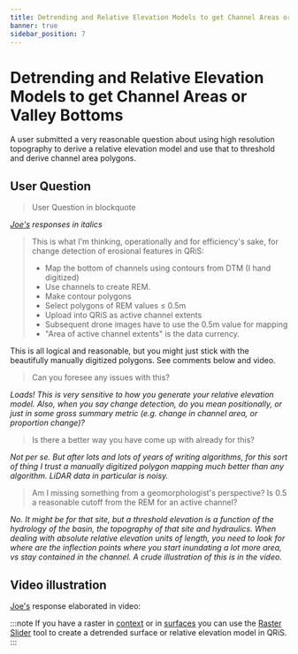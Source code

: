 ```yaml
---
title: Detrending and Relative Elevation Models to get Channel Areas or Valley Bottoms
banner: true
sidebar_position: 7
---
```

# Detrending and Relative Elevation Models to get Channel Areas or Valley Bottoms

A user submitted a very reasonable question about using high resolution topography to derive a relative elevation model and use that to threshold and derive channel area polygons.  

## User Question

> User Question in blockquote

*[Joe's](https://www.riverscapes.net/users/5826874) responses in italics*

>This is what I'm thinking, operationally and for efficiency's sake, for change detection of erosional features in QRiS:
> - Map the bottom of channels using contours from DTM (I hand digitized)
> - Use channels to create REM.
> - Make contour polygons
> - Select polygons of REM values ≤ 0.5m
> - Upload into QRiS as active channel extents
> - Subsequent drone images have to use the 0.5m value for mapping
> - "Area of active channel extents" is the data currency.

This is all logical and reasonable, but you might just stick with the beautifully manually digitized polygons. See comments below and video.

> Can you foresee any issues with this?

*Loads! This is very sensitive to how you generate your relative elevation model. Also, when you say change detection, do you mean positionally, or just in some gross summary metric (e.g. change in channel area, or proportion change)?*


> Is there a better way you have come up with already for this?

*Not per se. But after lots and lots of years of writing algorithms, for this sort of thing I trust a manually digitized polygon mapping much better than any algorithm. LiDAR data in particular is noisy.* 


> Am I missing something from a geomorphologist's perspective? Is 0.5 a reasonable cutoff from the REM for an active channel?

*No. It might be for that site, but a threshold elevation is a function of the hydrology of the basin, the topography of that site and hydraulics. When dealing with absolute relative elevation units of length, you need to look for where are the inflection points where you start inundating a lot more area, vs stay contained in the channel. A crude illustration of this is in the video.*

## Video illustration

[Joe's](https://www.riverscapes.net/users/5826874) response elaborated in video:
<YouTubeEmbed videoId="x7SwPZ8COLQ" />


:::note
If you have a raster in [context](/software-help/context/raster-layers) or in [surfaces](/software-help/inputs/surfaces) you can use the [Raster Slider](/software-help/inputs/surfaces#raster-slider-tool) tool to create a detrended surface or relative elevation model in QRiS.
:::